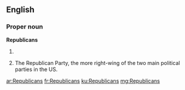 {{also|republicans}}
==English==

===Proper noun===
'''Republicans'''

# {{plural of|Republican}}
# {{context|chiefly|US|informal}} The Republican Party, the more right-wing of the two main political parties in the US.

[[ar:Republicans]]
[[fr:Republicans]]
[[ku:Republicans]]
[[mg:Republicans]]
